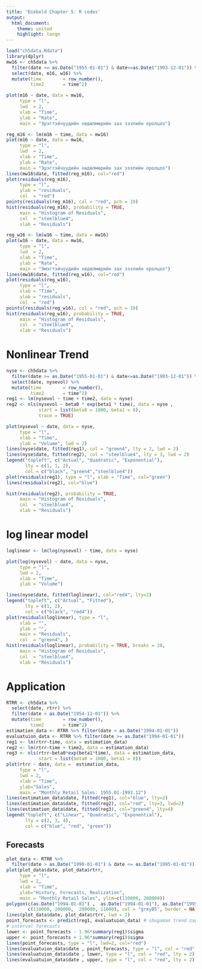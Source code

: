 ```yaml
---
title: 'Diebold Chapter 5: R codes'
output:
  html_document:
    theme: united
    highlight: tango
---
```



```r
load("ch5data.Rdata")
library(dplyr)
mw16 <- ch5data %>% 
  filter(date >= as.Date("1955-01-01") & date<=as.Date("1993-12-01")) %>% 
  select(date, m16, w16) %>% 
  mutate(time        = row_number(), 
         time2       = time^2)
```

```r
plot(m16 ~ date, data = mw16, 
     type = "l", 
     lwd  = 2, 
     xlab = "Time", 
     ylab = "Rate", 
     main = "Эрэгтэйчүүдийн хөдөлмөрийн зах зээлийн оролцоо")
```

```r
reg_m16 <- lm(m16 ~ time, data = mw16)
plot(m16 ~ date, data = mw16, 
     type = "l", 
     lwd  = 2, 
     xlab = "Time", 
     ylab = "Rate", 
     main = "Эрэгтэйчүүдийн хөдөлмөрийн зах зээлийн оролцоо")
lines(mw16$date, fitted(reg_m16), col="red")
plot(residuals(reg_m16), 
     type = "l", 
     ylab = "residuals",
     col  = "red")
points(residuals(reg_m16), col = "red", pch = 19)
hist(residuals(reg_m16), probability = TRUE, 
     main = "Histogram of Residuals", 
     col  = "steelblue4", 
     xlab = "Residuals")

```


```r
reg_w16 <- lm(w16 ~ time, data = mw16)
plot(w16 ~ date, data = mw16, 
     type = "l", 
     lwd  = 2, 
     xlab = "Time", 
     ylab = "Rate", 
     main = "Эмэгтэйчүүдийн хөдөлмөрийн зах зээлийн оролцоо")
lines(mw16$date, fitted(reg_w16), col="red")
plot(residuals(reg_w16), 
     type = "l", 
     xlab = "Time",
     ylab = "residuals",
     col  = "red")
points(residuals(reg_w16), col = "red", pch = 19)
hist(residuals(reg_w16), probability = TRUE, 
     main = "Histogram of Residuals", 
     col  = "steelblue4", 
     xlab = "Residuals")
```

# Nonlinear Trend

```r
nyse <- ch5data %>% 
  filter(date >= as.Date("1955-01-01") & date<=as.Date("1993-12-01")) %>% 
  select(date, nysevol) %>% 
  mutate(time        = row_number(), 
         time2       = time^2)
reg1 <- lm(nysevol ~ time + time2, data = nyse)
reg2 <- nls(nysevol ~ beta0 * exp(beta1 * time), data = nyse , 
            start = list(beta0 = 1000, beta1 = 0),
            trace = TRUE)
```

```r
plot(nysevol ~ date, data = nyse, 
     type = "l",
     xlab = "Time", 
     ylab = "Volume", lwd = 2)
lines(nyse$date, fitted(reg1), col = "green4", lty = 2, lwd = 2)
lines(nyse$date, fitted(reg2), col = "steelblue4", lty = 3, lwd = 2)
legend("topleft", c("Actual", "Quadratic", "Exponential"),
       lty = c(1, 1, 2), 
       col = c("black", "green4","steelblue4"))
plot(residuals(reg1), type = "l", xlab = "Time", col="green")
lines(residuals(reg2), col="blue")

hist(residuals(reg2), probability = TRUE,  
     main = "Histogram of Residuals", 
     col  = "steelblue4", 
     xlab = "Residuals")

```



# log linear model

```r
loglinear <- lm(log(nysevol) ~ time, data = nyse)

plot(log(nysevol) ~ date, data = nyse, 
     type = "l", 
     lwd = 2, 
     xlab = "Time", 
     ylab = "Volume")

lines(nyse$date, fitted(loglinear), col="red4", lty=2)
legend("topleft", c("Actual", "Fitted"), 
       lty = c(1, 2), 
       col = c("black", "red4"))
plot(residuals(loglinear), type = "l", 
     xlab = "", 
     ylab = "", 
     main = "Residuals", 
     col  = "green4", )
hist(residuals(loglinear), probability = TRUE, breaks = 20, 
     main = "Histogram of Residuals", 
     col  = "steelblue4", 
     xlab = "Residuals")

```

# Application
```r
RTRR <- ch5data %>% 
  select(date, rtrr) %>% 
  filter(date > as.Date("1954-12-01")) %>% 
  mutate(time        = row_number(), 
         time2       = time^2)
estimation_data <- RTRR %>% filter(date < as.Date("1994-01-01"))
evaluatuion_data <- RTRR %>% filter(date >= as.Date("1994-01-01"))
reg1 <- lm(rtrr~time, data = estimation_data)
reg2 <- lm(rtrr~time + time2, data = estimation_data)
reg3 <- nls(rtrr~beta0*exp(beta1*time), data = estimation_data,
            start = list(beta0 = 1000, beta1 = 0))
plot(rtrr ~ date, data =  estimation_data, 
     type = "l", 
     lwd = 2, 
     xlab = "Time", 
     ylab="Sales",
     main = "Monthly Retail Sales: 1955.01-1993.12")
lines(estimation_data$date, fitted(reg1), col="blue", lty=2)
lines(estimation_data$date, fitted(reg2), col="red", lty=3, lwd=2)
lines(estimation_data$date, fitted(reg3), col="green4", lty=4)
legend("topleft", c("Linear", "Quadratic", "Exponential"), 
       lty = c(2, 3, 4), 
       col = c("blue", "red", "green"))

```

## Forecasts

```r
plot_data <- RTRR %>% 
  filter(date > as.Date("1990-01-01") & date <= as.Date("1995-01-01"))
plot(plot_data$date, plot_data$rtrr,  
     type = "l", 
     lwd = 2, 
     xlab = "Time", 
     ylab="History, Forecasts, Realization",
     main = "Monthly Retail Sales", ylim=c(110000, 200000))
polygon(c(as.Date("1994-01-01") ,  as.Date("1994-01-01"), as.Date("1995-01-01"), as.Date("1995-01-01")), 
        c(110000, 200000,  200000, 11000), col = "grey85", border = NA)
lines(plot_data$date, plot_data$rtrr, lwd = 2) 
point_forecasts <- predict(reg1, evaluatuion_data) # shugaman trend zagvariin taamaglal
# interval forecasts
lower <- point_forecasts - 1.96*summary(reg1)$sigma
upper <- point_forecasts + 1.96*summary(reg1)$sigma
lines(point_forecasts, type = "l", lwd=2, col="red")
lines(evaluatuion_data$date , point_forecasts, type = "l", col = "red", lwd=2, lty=2)
lines(evaluatuion_data$date , lower, type = "l", col = "red", lty = 2)
lines(evaluatuion_data$date , upper, type = "l", col = "red", lty = 2)
```

